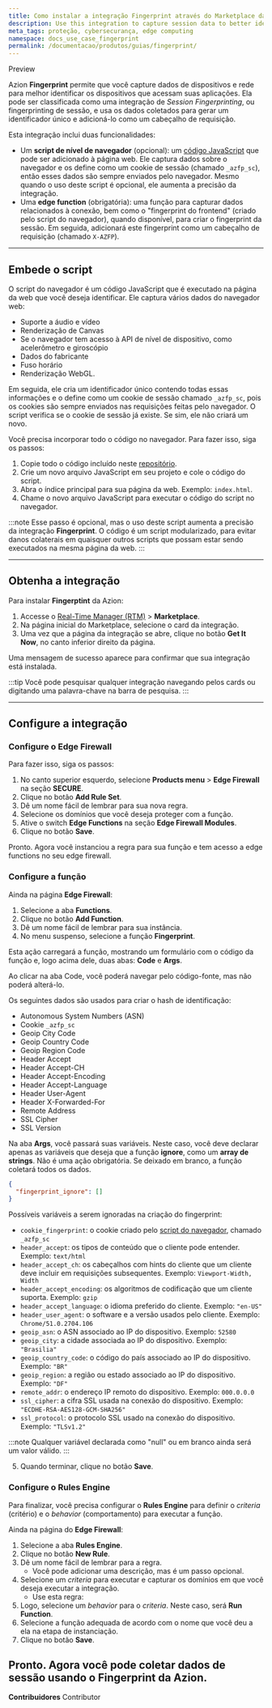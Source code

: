 ```yaml
---
title: Como instalar a integração Fingerprint através do Marketplace da Azion
description: Use this integration to capture session data to better identify devices accessing your applications. 
meta_tags: proteção, cybersecurança, edge computing
namespace: docs_use_case_fingerprint
permalink: /documentacao/produtos/guias/fingerprint/
---
```


<Badge variant="accent">
Preview
</Badge>

Azion **Fingerprint** permite que você capture dados de dispositivos e rede para melhor identificar os dispositivos que acessam suas aplicações. Ela pode ser classificada como uma integração de *Session Fingerprinting*, ou fingerprinting de sessão, e usa os dados coletados para gerar um identificador único e adicioná-lo como um cabeçalho de requisição.

Esta integração inclui duas funcionalidades:

- Um **script de nível de navegador** (opcional): um [código JavaScript](#embede-o-script) que pode ser adicionado à página web. Ele captura dados sobre o navegador e os define como um cookie de sessão (chamado `_azfp_sc`), então esses dados são sempre enviados pelo navegador. Mesmo quando o uso deste script é opcional, ele aumenta a precisão da integração.
- Uma **edge function** (obrigatória): uma função para capturar dados relacionados à conexão, bem como o "fingerprint do frontend" (criado pelo script do navegador), quando disponível, para criar o fingerprint da sessão. Em seguida, adicionará este fingerprint como um cabeçalho de requisição (chamado `X-AZFP`).

---

## Embede o script

O script do navegador é um código JavaScript que é executado na página da web que você deseja identificar. Ele captura vários dados do navegador web:

- Suporte a áudio e vídeo
- Renderização de Canvas
- Se o navegador tem acesso à API de nível de dispositivo, como acelerômetro e giroscópio
- Dados do fabricante
- Fuso horário
- Renderização WebGL.

Em seguida, ele cria um identificador único contendo todas essas informações e o define como um cookie de sessão chamado `_azfp_sc`, pois os cookies são sempre enviados nas requisições feitas pelo navegador. O script verifica se o cookie de sessão já existe. Se sim, ele não criará um novo.

Você precisa incorporar todo o código no navegador. Para fazer isso, siga os passos:

1. Copie todo o código incluído neste [repositório]().
2. Crie um novo arquivo JavaScript em seu projeto e cole o código do script.
3. Abra o índice principal para sua página da web. Exemplo: `index.html`.
4. Chame o novo arquivo JavaScript para executar o código do script no navegador.

:::note
Esse passo é opcional, mas o uso deste script aumenta a precisão da integração **Fingerprint**. O código é um script modularizado, para evitar danos colaterais em quaisquer outros scripts que possam estar sendo executados na mesma página da web.
:::

---

## Obtenha a integração

Para instalar **Fingerptint** da Azion:

1. Accesse o [Real-Time Manager (RTM)](/pt-br/documentacao/produtos/guias/como-acessar-o-rtm/) > **Marketplace**.
2.  Na página inicial do Marketplace, selecione o card da integração.
3. Uma vez que a página da integração se abre, clique no botão **Get It Now**, no canto inferior direito da página.

Uma mensagem de sucesso aparece para confirmar que sua integração está instalada.

:::tip
Você pode pesquisar qualquer integração navegando pelos cards ou digitando uma palavra-chave na barra de pesquisa.
:::

---

## Configure a integração

### Configure o Edge Firewall

Para fazer isso, siga os passos:

1. No canto superior esquerdo, selecione **Products menu** > **Edge Firewall** na seção **SECURE**.
2. Clique no botão **Add Rule Set**.
3. Dê um nome fácil de lembrar para sua nova regra.
4. Selecione os domínios que você deseja proteger com a função.
5. Ative o switch **Edge Functions** na seção **Edge Firewall Modules**.
6. Clique no botão **Save**.

Pronto. Agora você instanciou a regra para sua função e tem acesso a edge functions no seu edge firewall.

### Configure a função

Ainda na página **Edge Firewall**:

1. Selecione a aba **Functions**.
2. Clique no botão **Add Function**.
3. Dê um nome fácil de lembrar para sua instância.
4. No menu suspenso, selecione a função **Fingerprint**.

Esta ação carregará a função, mostrando um formulário com o código da função e, logo acima dele, duas abas: **Code** e **Args**.

Ao clicar na aba Code, você poderá navegar pelo código-fonte, mas não poderá alterá-lo.

Os seguintes dados são usados para criar o hash de identificação:

- Autonomous System Numbers (ASN)
- Cookie `_azfp_sc`
- Geoip City Code
- Geoip Country Code
- Geoip Region Code
- Header Accept
- Header Accept-CH
- Header Accept-Encoding
- Header Accept-Language
- Header User-Agent
- Header X-Forwarded-For
- Remote Address
- SSL Cipher
- SSL Version

Na aba **Args**, você passará suas variáveis. Neste caso, você deve declarar apenas as variáveis que deseja que a função **ignore**, como um **array de strings**. Não é uma ação obrigatória. Se deixado em branco, a função coletará todos os dados.

```json
{
  "fingerprint_ignore": []
}
```

Possíveis variáveis a serem ignoradas na criação do fingerprint:

- `cookie_fingerprint`: o cookie criado pelo [script do navegador](#embede-o-script), chamado `_azfp_sc`
- `header_accept`: os tipos de conteúdo que o cliente pode entender. Exemplo: `text/html`
- `header_accept_ch`: os cabeçalhos com hints do cliente que um cliente deve incluir em requisições subsequentes. Exemplo: `Viewport-Width, Width`
- `header_accept_encoding`: os algoritmos de codificação que um cliente suporta. Exemplo: `gzip`
- `header_accept_language`: o idioma preferido do cliente. Exemplo: `"en-US"`
- `header_user_agent`: o software e a versão usados pelo cliente. Exemplo: `Chrome/51.0.2704.106`
- `geoip_asn`: o ASN associado ao IP do dispositivo. Exemplo: `52580`
- `geoip_city`: a cidade associada ao IP do dispositivo. Exemplo: `"Brasilia"`
- `geoip_country_code`: o código do país associado ao IP do dispositivo. Exemplo: `"BR"`
- `geoip_region`: a região ou estado associado ao IP do dispositivo. Exemplo: `"DF"`
- `remote_addr`: o endereço IP remoto do dispositivo. Exemplo: `000.0.0.0`
- `ssl_cipher`: a cifra SSL usada na conexão do dispositivo. Exemplo: `"ECDHE-RSA-AES128-GCM-SHA256"`
- `ssl_protocol`: o protocolo SSL usado na conexão do dispositivo. Exemplo: `"TLSv1.2"`

:::note
Qualquer variável declarada como "null" ou em branco ainda será um valor válido.
:::

5. Quando terminar, clique no botão **Save**.

### Configure o Rules Engine

Para finalizar, você precisa configurar o **Rules Engine** para definir o *criteria* (critério) e o *behavior* (comportamento) para executar a função.

Ainda na página do **Edge Firewall**:

1. Selecione a aba **Rules Engine**.
2. Clique no botão **New Rule**.
3. Dê um nome fácil de lembrar para a regra.
   - Você pode adicionar uma descrição, mas é um passo opcional.
4. Selecione um  *criteria* para executar e capturar os domínios em que você deseja executar a integração.
    - Use esta regra:
5. Logo, selecione um *behavior* para o *criteria*. Neste caso, será **Run Function**.
6. Selecione a função adequada de acordo com o nome que você deu a ela na etapa de instanciação.
7. Clique no botão **Save**.

Pronto. Agora você pode coletar dados de sessão usando o **Fingerprint** da Azion.
---


**Contribuidores** <ContributorList>Contributor</ContributorList>
